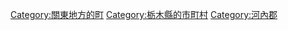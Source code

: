 {{Commonscat|Kaminokawa, Tochigi}}
{{Catmore}}

{{DEFAULTSORT:Kaminokawa}}
[[Category:關東地方的町|Category:關東地方的町]]
[[Category:栃木縣的市町村|Category:栃木縣的市町村]]
[[Category:河內郡|Category:河內郡]]